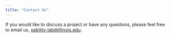 ```yaml
---
title: "Contact Us"
---
```


If you would like to discuss a project or have any questions, please feel free to email us, [xability-lab@illinois.edu](mailto:xability-lab@illinois.edu).
